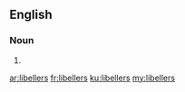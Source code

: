 ==English==

===Noun===
{{head|en|plural}}

# {{plural of|libeller|lang=en}}

[[ar:libellers]]
[[fr:libellers]]
[[ku:libellers]]
[[my:libellers]]